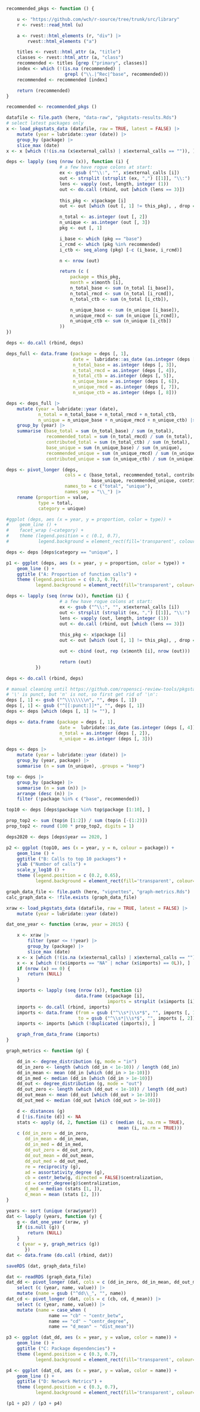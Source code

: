 
```r
recommended_pkgs <- function () {

    u <- "https://github.com/wch/r-source/tree/trunk/src/library"
    r <- rvest::read_html (u)

    a <- rvest::html_elements (r, "div") |>
        rvest::html_elements ("a")

    titles <- rvest::html_attr (a, "title")
    classes <- rvest::html_attr (a, "class")
    recommended <- titles [grep ("primary", classes)]
    index <- which (!(is.na (recommended) |
                      grepl ("\\.|^Rec|^base", recommended)))
    recommended <- recommended [index]

    return (recommended)
}

recommended <- recommended_pkgs ()
```

```r
datafile <- file.path (here, "data-raw", "pkgstats-results.Rds")
# select latest packages only
x <- load_pkgstats_data (datafile, raw = TRUE, latest = FALSE) |>
    mutate (year = lubridate::year (date)) |>
    group_by (package) |>
    slice_max (date)
x <- x [which (!(is.na (x$external_calls) | x$external_calls == "")), ]
```


```r
deps <- lapply (seq (nrow (x)), function (i) {
                    # a few have rogue colons at start:
                    ex <- gsub ("^\\:", "", x$external_calls [i])
                    out <- strsplit (strsplit (ex, ",") [[1]], "\\:")
                    lens <- vapply (out, length, integer (1))
                    out <- do.call (rbind, out [which (lens == 3)])
                    
                    this_pkg <- x$package [i]
                    out <- out [which (out [, 1] != this_pkg), , drop = FALSE]

                    n_total <- as.integer (out [, 2])
                    n_unique <- as.integer (out [, 3])
                    pkg <- out [, 1]

                    i_base <- which (pkg == "base")
                    i_rcmd <- which (pkg %in% recommended)
                    i_ctb <- seq_along (pkg) [-c (i_base, i_rcmd)]

                    n <- nrow (out)

                    return (c (
                        package = this_pkg,
                        month = x$month [i],
                        n_total_base <- sum (n_total [i_base]),
                        n_total_rmcd <- sum (n_total [i_rcmd]),
                        n_total_ctb <- sum (n_total [i_ctb]),

                        n_unique_base <- sum (n_unique [i_base]),
                        n_unique_rmcd <- sum (n_unique [i_rcmd]),
                        n_unique_ctb <- sum (n_unique [i_ctb])
                    ))
})

deps <- do.call (rbind, deps)
```

```r
deps_full <- data.frame (package = deps [, 1],
                         date =  lubridate::as_date (as.integer (deps [, 2])),
                         n_total_base = as.integer (deps [, 3]),
                         n_total_rmcd = as.integer (deps [, 4]),
                         n_total_ctb = as.integer (deps [, 5]),
                         n_unique_base = as.integer (deps [, 6]),
                         n_unique_rmcd = as.integer (deps [, 7]),
                         n_unique_ctb = as.integer (deps [, 8]))

deps <- deps_full |>
    mutate (year = lubridate::year (date),
            n_total = n_total_base + n_total_rmcd + n_total_ctb,
            n_unique = n_unique_base + n_unique_rmcd + n_unique_ctb) |>
    group_by (year) |>
    summarise (base_total = sum (n_total_base) / sum (n_total),
               recommended_total = sum (n_total_rmcd) / sum (n_total),
               contributed_total = sum (n_total_ctb) / sum (n_total),
               base_unique = sum (n_unique_base) / sum (n_unique),
               recommended_unique = sum (n_unique_rmcd) / sum (n_unique),
               contributed_unique = sum (n_unique_ctb) / sum (n_unique))

deps <- pivot_longer (deps,
                      cols = c (base_total, recommended_total, contributed_total,
                                base_unique, recommended_unique, contributed_unique),
                      names_to = c ("total", "unique"),
                      names_sep = "\\_") |>
    rename (proportion = value,
            type = total,
            category = unique)
```



```r

#ggplot (deps, aes (x = year, y = proportion, color = type)) +
#    geom_line () +
#    facet_wrap (~category) +
#    theme (legend.position = c (0.1, 0.7),
#           legend.background = element_rect(fill='transparent', colour='transparent'))

deps <- deps [deps$category == "unique", ]

p1 <- ggplot (deps, aes (x = year, y = proportion, color = type)) +
    geom_line () +
    ggtitle ("A: Proportion of function calls") +
    theme (legend.position = c (0.3, 0.7),
           legend.background = element_rect(fill='transparent', colour='transparent'))
```


```r
deps <- lapply (seq (nrow (x)), function (i) {
                    # a few have rogue colons at start:
                    ex <- gsub ("^\\:", "", x$external_calls [i])
                    out <- strsplit (strsplit (ex, ",") [[1]], "\\:")
                    lens <- vapply (out, length, integer (1))
                    out <- do.call (rbind, out [which (lens == 3)])
                    
                    this_pkg <- x$package [i]
                    out <- out [which (out [, 1] != this_pkg), , drop = FALSE]

                    out <- cbind (out, rep (x$month [i], nrow (out)))

                    return (out)
           })

deps <- do.call (rbind, deps)

# manual cleaning until https://github.com/ropensci-review-tools/pkgstats/issues/33
# '\' is punct, but 'n' is not, so first get rid of '\n':
deps [, 1] <- gsub ("^\\\\\\\\n", "", deps [, 1])
deps [, 1] <- gsub ("^[[:punct:]]*", "", deps [, 1])
deps <- deps [which (deps [, 1] != ""), ]

deps <- data.frame (package = deps [, 1],
                    date =  lubridate::as_date (as.integer (deps [, 4])),
                    n_total = as.integer (deps [, 2]),
                    n_unique = as.integer (deps [, 3]))

deps <- deps |>
    mutate (year = lubridate::year (date)) |>
    group_by (year, package) |>
    summarise (n = sum (n_unique), .groups = "keep")

top <- deps |>
    group_by (package) |>
    summarise (n = sum (n)) |>
    arrange (desc (n)) |>
    filter (!package %in% c ("base", recommended))

top10 <- deps [deps$package %in% top$package [1:10], ]

prop_top2 <- sum (top$n [1:2]) / sum (top$n [-(1:2)])
prop_top2 <- round (100 * prop_top2, digits = 1)

deps2020 <- deps [deps$year == 2020, ]
```

```r
p2 <- ggplot (top10, aes (x = year, y = n, colour = package)) +
    geom_line () +
    ggtitle ("B: Calls to top 10 packages") +
    ylab ("Number of calls") +
    scale_y_log10 () +
    theme (legend.position = c (0.2, 0.65),
           legend.background = element_rect(fill='transparent', colour='transparent'))
```


<!--

# dependency networks over time

-->

```r
graph_data_file <- file.path (here, "vignettes", "graph-metrics.Rds")
calc_graph_data <- !file.exists (graph_data_file)
```

```r
xraw <- load_pkgstats_data (datafile, raw = TRUE, latest = FALSE) |>
    mutate (year = lubridate::year (date))

dat_one_year <- function (xraw, year = 2015) {

    x <- xraw |>
        filter (year <= !!year) |>
        group_by (package) |>
        slice_max (date)
    x <- x [which (!(is.na (x$external_calls) | x$external_calls == "")), ]
    x <- x [which (!(x$imports == "NA" | nchar (x$imports) == 0L)), ]
    if (nrow (x) == 0) {
        return (NULL)
    }

    imports <- lapply (seq (nrow (x)), function (i)
                          data.frame (x$package [i],
                                      imports = strsplit (x$imports [i], ",") [[1]]))
    imports <- do.call (rbind, imports)
    imports <- data.frame (from = gsub ("^\\s*|\\s*$", "", imports [, 1]),
                           to = gsub ("^\\s*|\\s*$", "", imports [, 2]))
    imports <- imports [which (!duplicated (imports)), ]

    graph_from_data_frame (imports)
}

graph_metrics <- function (g) {

    dd_in <- degree_distribution (g, mode = "in")
    dd_in_zero <- length (which (dd_in < 1e-10)) / length (dd_in)
    dd_in_mean <- mean (dd_in [which (dd_in > 1e-10)])
    dd_in_med <- median (dd_in [which (dd_in > 1e-10)])
    dd_out <- degree_distribution (g, mode = "out")
    dd_out_zero <- length (which (dd_out < 1e-10)) / length (dd_out)
    dd_out_mean <- mean (dd_out [which (dd_out > 1e-10)])
    dd_out_med <- median (dd_out [which (dd_out > 1e-10)])

    d <- distances (g)
    d [!is.finite (d)] <- NA
    stats <- apply (d, 2, function (i) c (median (i, na.rm = TRUE),
                                          mean (i, na.rm = TRUE)))
    c (dd_in_zero = dd_in_zero,
       dd_in_mean = dd_in_mean,
       dd_in_med = dd_in_med,
       dd_out_zero = dd_out_zero,
       dd_out_mean = dd_out_mean,
       dd_out_med = dd_out_med,
       re = reciprocity (g),
       ad = assortativity_degree (g),
       cb = centr_betw(g, directed = FALSE)$centralization,
       cd = centr_degree(g)$centralization,
       d_med = median (stats [1, ]),
       d_mean = mean (stats [2, ]))
}

years <- sort (unique (xraw$year))
dat <- lapply (years, function (y) {
    g <- dat_one_year (xraw, y)
    if (is.null (g)) {
        return (NULL)
    }
    c (year = y, graph_metrics (g))
       })
dat <- data.frame (do.call (rbind, dat))

saveRDS (dat, graph_data_file)
```

```r
dat <- readRDS (graph_data_file)
dat_dd <- pivot_longer (dat, cols = c (dd_in_zero, dd_in_mean, dd_out_mean)) |>
    select (c (year, name, value)) |>
    mutate (name = gsub ("^dd\\_", "", name))
dat_cd <- pivot_longer (dat, cols = c (cb, cd, d_mean)) |>
    select (c (year, name, value)) |>
    mutate (name = case_when (
                name == "cb" ~ "centr_betw",
                name == "cd" ~ "centr_degree",
                name == "d_mean" ~ "dist_mean"))

p3 <- ggplot (dat_dd, aes (x = year, y = value, color = name)) +
    geom_line () +
    ggtitle ("C: Package dependencies") +
    theme (legend.position = c (0.3, 0.7),
           legend.background = element_rect(fill='transparent', colour='transparent'))

p4 <- ggplot (dat_cd, aes (x = year, y = value, color = name)) +
    geom_line () +
    ggtitle ("D: Network Metrics") +
    theme (legend.position = c (0.3, 0.7),
           legend.background = element_rect(fill='transparent', colour='transparent'))
```

```r
(p1 + p2) / (p3 + p4)
```
